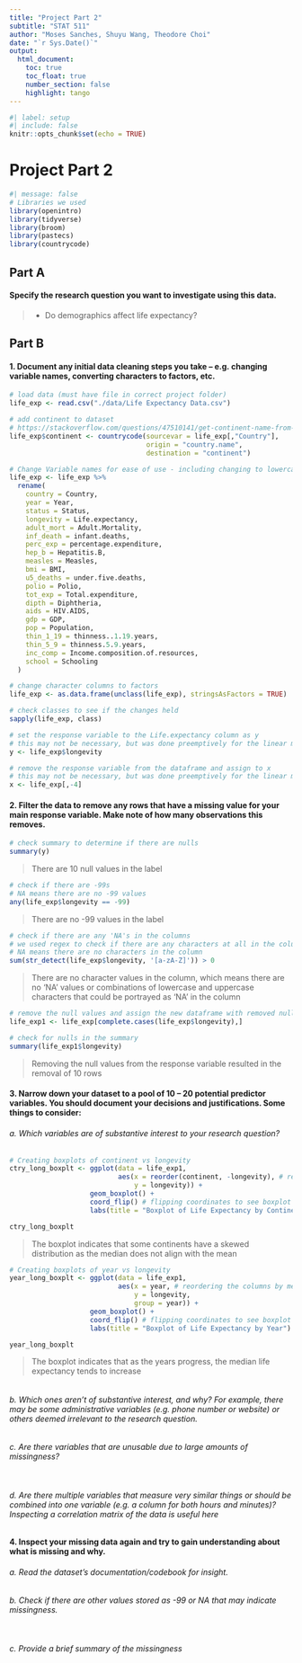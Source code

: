```yaml
---
title: "Project Part 2"
subtitle: "STAT 511"
author: "Moses Sanches, Shuyu Wang, Theodore Choi"
date: "`r Sys.Date()`"
output: 
  html_document:
    toc: true
    toc_float: true
    number_section: false
    highlight: tango
---
```


```r
#| label: setup
#| include: false
knitr::opts_chunk$set(echo = TRUE)
```

# Project Part 2

```r
#| message: false
# Libraries we used
library(openintro)
library(tidyverse)
library(broom)
library(pastecs)
library(countrycode)
```

## Part A
#### Specify the research question you want to investigate using this data.  
> - Do demographics affect life expectancy?

## Part B
#### 1. Document any initial data cleaning steps you take – e.g. changing variable names, converting characters to factors, etc.

```r
# load data (must have file in correct project folder)
life_exp <- read.csv("./data/Life Expectancy Data.csv")

# add continent to dataset
# https://stackoverflow.com/questions/47510141/get-continent-name-from-country-name-in-r
life_exp$continent <- countrycode(sourcevar = life_exp[,"Country"],
                                  origin = "country.name",
                                  destination = "continent")

# Change Variable names for ease of use - including changing to lowercase
life_exp <- life_exp %>% 
  rename(
    country = Country,
    year = Year,
    status = Status,
    longevity = Life.expectancy,
    adult_mort = Adult.Mortality,
    inf_death = infant.deaths,
    perc_exp = percentage.expenditure,
    hep_b = Hepatitis.B,
    measles = Measles,
    bmi = BMI,
    u5_deaths = under.five.deaths,
    polio = Polio,
    tot_exp = Total.expenditure,
    dipth = Diphtheria,
    aids = HIV.AIDS,
    gdp = GDP,
    pop = Population,
    thin_1_19 = thinness..1.19.years,
    thin_5_9 = thinness.5.9.years,
    inc_comp = Income.composition.of.resources,
    school = Schooling
  )

# change character columns to factors
life_exp <- as.data.frame(unclass(life_exp), stringsAsFactors = TRUE)

# check classes to see if the changes held
sapply(life_exp, class)

# set the response variable to the Life.expectancy column as y
# this may not be necessary, but was done preemptively for the linear model
y <- life_exp$longevity

# remove the response variable from the dataframe and assign to x
# this may not be necessary, but was done preemptively for the linear model
x <- life_exp[,-4]
```

#### 2. Filter the data to remove any rows that have a missing value for your main response variable. Make note of how many observations this removes. 
```r
# check summary to determine if there are nulls
summary(y)
```

> There are 10 null values in the label

```r
# check if there are -99s
# NA means there are no -99 values
any(life_exp$longevity == -99)
```

> There are no -99 values in the label

```r
# check if there are any 'NA's in the columns
# we used regex to check if there are any characters at all in the column
# NA means there are no characters in the column
sum(str_detect(life_exp$longevity, '[a-zA-Z]')) > 0
```

> There are no character values in the column, which means there are no 'NA' values or combinations of lowercase and uppercase characters that could be portrayed as 'NA' in the column

```r
# remove the null values and assign the new dataframe with removed nulls to new variable
life_exp1 <- life_exp[complete.cases(life_exp$longevity),]

# check for nulls in the summary
summary(life_exp1$longevity)
```

> Removing the null values from the response variable resulted in the removal of 10 rows

#### 3. Narrow down your dataset to a pool of 10 – 20 potential predictor variables. You should document your decisions and justifications. Some things to consider: 
###### a. Which variables are of substantive interest to your research question?
```r
# Creating boxplots of continent vs longevity
ctry_long_boxplt <- ggplot(data = life_exp1,
                           aes(x = reorder(continent, -longevity), # reordering the columns by mean value
                               y = longevity)) +
                    geom_boxplot() +
                    coord_flip() # flipping coordinates to see boxplot horizontally
                    labs(title = "Boxplot of Life Expectancy by Continent")

ctry_long_boxplt
```

> The boxplot indicates that some continents have a skewed distribution as the median does not align with the mean

```r
# Creating boxplots of year vs longevity
year_long_boxplt <- ggplot(data = life_exp1,
                           aes(x = year, # reordering the columns by mean value
                               y = longevity,
                               group = year)) +
                    geom_boxplot() +
                    coord_flip() # flipping coordinates to see boxplot horizontally
                    labs(title = "Boxplot of Life Expectancy by Year")

year_long_boxplt
```

> The boxplot indicates that as the years progress, the median life expectancy tends to increase

```r

```



###### b. Which ones aren’t of substantive interest, and why? For example, there may be some administrative variables (e.g. phone number or website) or others deemed irrelevant to the research question. 
>

###### c. Are there variables that are unusable due to large amounts of missingness?
```r

```

###### d. Are there multiple variables that measure very similar things or should be combined into one variable (e.g. a column for both hours and minutes)? Inspecting a correlation matrix of the data is useful here 

#### 4. Inspect your missing data again and try to gain understanding about what is missing and why.  
###### a. Read the dataset’s documentation/codebook for insight.

> 

###### b. Check if there are other values stored as -99 or NA that may indicate missingness. 
```r

```

###### c. Provide a brief summary of the missingness 








